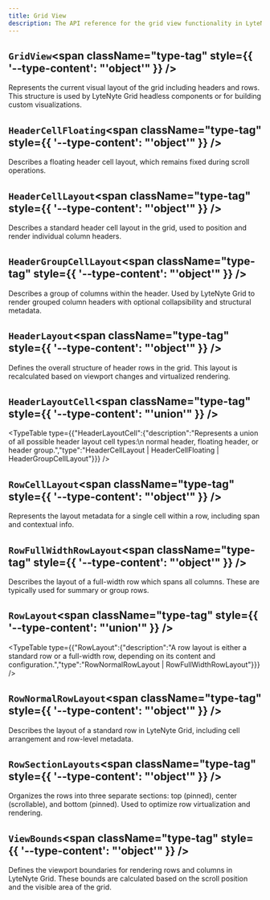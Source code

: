 ```yaml
---
title: Grid View
description: The API reference for the grid view functionality in LyteNyte Grid.
---
```

## `GridView`<span className="type-tag" style={{ '--type-content': "'object'" }} />

Represents the current visual layout of the grid including headers and rows.
  This structure is used by LyteNyte Grid headless components
  or for building custom visualizations.
<AutoTypeTable path="../packages/commercial-lytenyte-pro/src/+types.ts" name="GridView" />

## `HeaderCellFloating`<span className="type-tag" style={{ '--type-content': "'object'" }} />

Describes a floating header cell layout, which remains fixed during scroll operations.
<AutoTypeTable path="../packages/commercial-lytenyte-pro/src/+types.ts" name="HeaderCellFloating" />

## `HeaderCellLayout`<span className="type-tag" style={{ '--type-content': "'object'" }} />

Describes a standard header cell layout in the grid, used to position and render individual column headers.
<AutoTypeTable path="../packages/commercial-lytenyte-pro/src/+types.ts" name="HeaderCellLayout" />

## `HeaderGroupCellLayout`<span className="type-tag" style={{ '--type-content': "'object'" }} />

Describes a group of columns within the header. Used by LyteNyte
  Grid to render grouped column headers with optional collapsibility and structural metadata.
<AutoTypeTable path="../packages/commercial-lytenyte-pro/src/+types.ts" name="HeaderGroupCellLayout" />

## `HeaderLayout`<span className="type-tag" style={{ '--type-content': "'object'" }} />

Defines the overall structure of header rows in the grid.
  This layout is recalculated based on viewport changes and virtualized rendering.
<AutoTypeTable path="../packages/commercial-lytenyte-pro/src/+types.ts" name="HeaderLayout" />

## `HeaderLayoutCell`<span className="type-tag" style={{ '--type-content': "'union'" }} />

<TypeTable type={{"HeaderLayoutCell":{"description":"Represents a union of all possible header layout cell types:\n  normal header, floating header, or header group.","type":"HeaderCellLayout | HeaderCellFloating | HeaderGroupCellLayout"}}} />

## `RowCellLayout`<span className="type-tag" style={{ '--type-content': "'object'" }} />

Represents the layout metadata for a single cell within a row, including span and contextual info.
<AutoTypeTable path="../packages/commercial-lytenyte-pro/src/+types.ts" name="RowCellLayout" />

## `RowFullWidthRowLayout`<span className="type-tag" style={{ '--type-content': "'object'" }} />

Describes the layout of a full-width row which spans all columns.
  These are typically used for summary or group rows.
<AutoTypeTable path="../packages/commercial-lytenyte-pro/src/+types.ts" name="RowFullWidthRowLayout" />

## `RowLayout`<span className="type-tag" style={{ '--type-content': "'union'" }} />

<TypeTable type={{"RowLayout":{"description":"A row layout is either a standard row or a full-width row, depending on its content and configuration.","type":"RowNormalRowLayout | RowFullWidthRowLayout"}}} />

## `RowNormalRowLayout`<span className="type-tag" style={{ '--type-content': "'object'" }} />

Describes the layout of a standard row in LyteNyte Grid,
  including cell arrangement and row-level metadata.
<AutoTypeTable path="../packages/commercial-lytenyte-pro/src/+types.ts" name="RowNormalRowLayout" />

## `RowSectionLayouts`<span className="type-tag" style={{ '--type-content': "'object'" }} />

Organizes the rows into three separate sections: top (pinned), center (scrollable),
  and bottom (pinned). Used to optimize row virtualization and rendering.
<AutoTypeTable path="../packages/commercial-lytenyte-pro/src/+types.ts" name="RowSectionLayouts" />

## `ViewBounds`<span className="type-tag" style={{ '--type-content': "'object'" }} />

Defines the viewport boundaries for rendering rows and columns in LyteNyte Grid.
  These bounds are calculated based on the scroll position and the visible area of the grid.
<AutoTypeTable path="../packages/commercial-lytenyte-pro/src/+types.ts" name="ViewBounds" />
